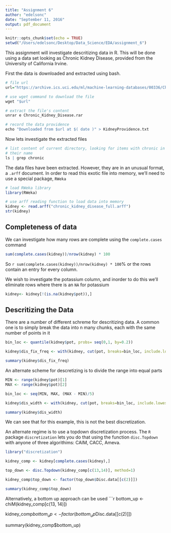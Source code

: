 ```yaml
---
title: "Assignment 6"
author: "edelsonc"
date: "September 11, 2016"
output: pdf_document
---
```


```r
knitr::opts_chunk$set(echo = TRUE)
setwd("/Users/edelsonc/Desktop/Data_Science/EDA/assignment_6")
```
This assignment will investigate descritizing data in R. This will be done using a data set looking as Chronic Kidney Disease, provided from the University of California Irvine.

First the data is downloaded and extracted using bash.
```r
# file url
url="https://archive.ics.uci.edu/ml/machine-learning-databases/00336/Chronic_Kidney_Disease.rar"

# use wget command to download the file
wget "$url"

# extract the file's content
unrar e Chronic_Kidney_Disease.rar

# record the data providence
echo "Downloaded from $url at $( date )" > KidneyProvidence.txt
```

Now lets investigate the extracted files

```r
# list content of current directory, looking for items with chronic in
# their name
ls | grep chronic
```

The data files have been extracted. However, they are in an unusual format, a `.arff` document. In order to read this exotic file into memory, we'll need to use a special package, `RWeka`

```r
# load RWeka library
library(RWeka)

# use arff reading function to load data into memory
kidney <- read.arff("chronic_kidney_disease_full.arff")
str(kidney)
```


## Completeness of data

We can investigate how many rows are complete using the `complete.cases` command

```r
sum(complete.cases(kidney))/nrow(kidney) * 100
```

So `r sum(complete.cases(kidney))/nrow(kidney) * 100`% or the rows contain an entry for every column.

We wish to investigate the potassium column, and inorder to do this we'll eliminate rows where there is an `NA` for potassium

```r
kidney<- kidney[!(is.na(kidney$pot)),]
```

## Descritizing the Data

There are a number of different schreme for descritizing data. A common one is to simply break the data into n many chunks, each with the same number of points in it

```r
bin_loc <- quantile(kidney$pot, probs= seq(0,1, by=0.2))

kidney$dis_fix_freq <- with(kidney, cut(pot, breaks=bin_loc, include.lowest=TRUE, right=FALSE))

summary(kidney$dis_fix_freq)
```

An alternate scheme for descretizing is to divide the range into equal parts

```r
MIN <- range(kidney$pot)[1]
MAX <- range(kidney$pot)[2]

bin_loc <- seq(MIN, MAX, (MAX - MIN)/5)

kidney$dis_width <- with(kidney, cut(pot, breaks=bin_loc, include.lowest=TRUE, right=FALSE))

summary(kidney$dis_width)
```

We can see that for this example, this is not the best discretization.

An alternate regime is to use a topdown discretization process. The `R` package `discretization` lets you do that using the function `disc.Topdown` with anyone of three algorithims: CAIM, CACC, Ameva.

```r
library("discretization")

kidney_comp <- kidney[complete.cases(kidney),]

top_down <- disc.Topdown(kidney_comp[c(13,14)], method=1)

kidney_comp$top_down <- factor(top_down$Disc.data[[c(2)]])

summary(kidney_comp$top_down)
```

Alternatively, a bottom up approach can be used
```r
bottom_up <- chiM(kidney_comp[c(13, 14)])

kidney_comp$bottom_up <- factor(bottom_up$Disc.data[[c(2)]])

summary(kidney_comp$bottom_up)